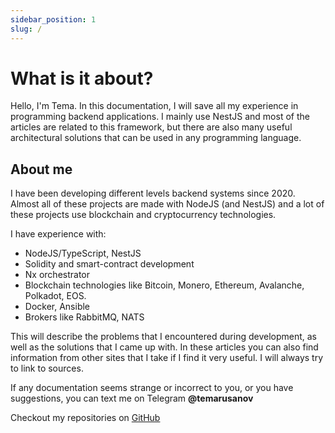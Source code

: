 ```yaml
---
sidebar_position: 1
slug: /
---
```


# What is it about?

Hello, I'm Tema. In this documentation, I will save all my experience in programming backend applications. 
I mainly use NestJS and most of the articles are related to this framework, but there are also many useful architectural solutions that can be used in any programming language.

## About me

I have been developing different levels backend systems since 2020. 
Almost all of these projects are made with NodeJS (and NestJS) 
and a lot of these projects use blockchain and cryptocurrency technologies.

I have experience with:

- NodeJS/TypeScript, NestJS
- Solidity and smart-contract development
- Nx orchestrator
- Blockchain technologies like Bitcoin, Monero, Ethereum, Avalanche, Polkadot, EOS.
- Docker, Ansible
- Brokers like RabbitMQ, NATS

This will describe the problems that I encountered during development, 
as well as the solutions that I came up with. In these articles you can also find information from other sites that I take if I find it very useful. I will always try to link to sources.

If any documentation seems strange or incorrect to you, 
or you have suggestions, you can text me on Telegram **@temarusanov**

Checkout my repositories on [GitHub](https://github.com/temarusanov)
